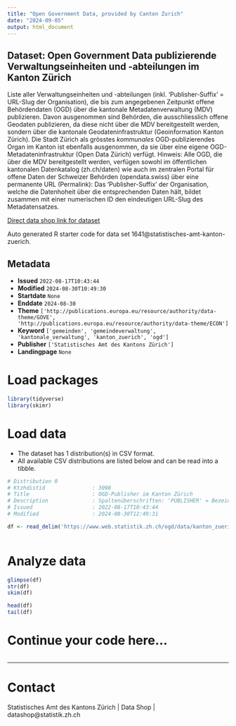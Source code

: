 ```yaml
---
title: "Open Government Data, provided by Canton Zurich"
date: "2024-09-05"
output: html_document
---
```


## Dataset: Open Government Data publizierende Verwaltungseinheiten und -abteilungen im Kanton Zürich

Liste aller Verwaltungseinheiten und -abteilungen (inkl. 'Publisher-Suffix' = URL-Slug der Organisation), die bis zum angegebenen Zeitpunkt offene Behördendaten (OGD) über die kantonale Metadatenverwaltung (MDV) publizieren. Davon ausgenommen sind Behörden, die ausschliesslich offene Geodaten publizieren, da diese nicht über die MDV bereitgestellt werden, sondern über die kantonale Geodateninfrastruktur (Geoinformation Kanton Zürich). Die Stadt Zürich als grösstes *kommunales* OGD-publizierendes Organ im Kanton ist ebenfalls ausgenommen, da sie über eine eigene OGD-Metadateninfrastruktur (Open Data Zürich) verfügt. Hinweis: Alle OGD, die über die MDV bereitgestellt werden, verfügen sowohl im öffentlichen kantonalen Datenkatalog (zh.ch/daten) wie auch im zentralen Portal für offene Daten der Schweizer Behörden (opendata.swiss) über eine permanente URL (Permalink): Das 'Publisher-Suffix' der Organisation, welche die Datenhoheit über die entsprechenden Daten hält, bildet zusammen mit einer numerischen ID den eindeutigen URL-Slug des Metadatensatzes.

[Direct data shop link for dataset](https://www.zh.ch/de/politik-staat/statistik-daten/datenkatalog.html#/datasets/1641@statistisches-amt-kanton-zuerich)

Auto generated R starter code for data set 1641@statistisches-amt-kanton-zuerich.

## Metadata

- **Issued** `2022-08-17T10:43:44`
- **Modified** `2024-08-30T10:49:30`
- **Startdate** `None`
- **Enddate** `2024-08-30`
- **Theme** `['http://publications.europa.eu/resource/authority/data-theme/GOVE', 'http://publications.europa.eu/resource/authority/data-theme/ECON']`
- **Keyword** `['gemeinden', 'gemeindeverwaltung', 'kantonale_verwaltung', 'kanton_zuerich', 'ogd']`
- **Publisher** `['Statistisches Amt des Kantons Zürich']`
- **Landingpage** `None`


# Load packages

```r

library(tidyverse)
library(skimr)

```

# Load data

-   The dataset has 1 distribution(s) in CSV format.
-   All available CSV distributions are listed below and can be read into a tibble.

```r

# Distribution 0
# Ktzhdistid               : 3098
# Title                    : OGD-Publisher im Kanton Zürich
# Description              : Spaltenüberschriften: 'PUBLISHER' = Bezeichnung der Organisation, unter deren Hoheit die publizierten Daten stehen; 'ABTEILUNG' = Bezeichnung der entsprechenden Abteilung der Organisation, welche die Datenhoheit besitzt (eine Abteilung kann angegeben sein, aber muss nicht); 'PUBLISHER_SUFFIX' = URL-Slug der Organisation (die Abteilung wird im Slug nicht repräsentiert).
# Issued                   : 2022-08-17T10:43:44
# Modified                 : 2024-08-30T12:49:31

df <- read_delim('https://www.web.statistik.zh.ch/ogd/data/kanton_zuerich_ogd_orgs.csv')



```

# Analyze data

```r

glimpse(df)
str(df)
skim(df)

head(df)
tail(df)

```

# Continue your code here...

```r

```

------------------------------------------------------------------------

# Contact

Statistisches Amt des Kantons Zürich | Data Shop | datashop@statistik.zh.ch
